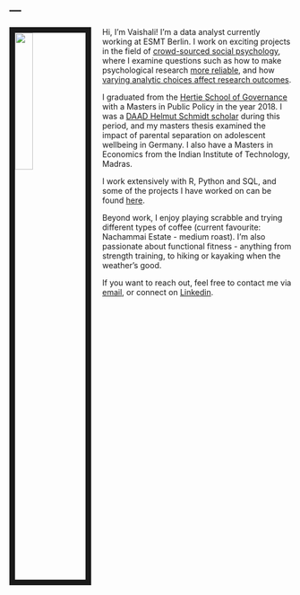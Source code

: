 ---
---

<link rel="stylesheet" href="styles.css" type="text/css">

<img src="images/vaishali.jpg" style="width:25%; border:10px solid; margin-right: 20px" align="left">

Hi, I'm Vaishali! I'm a data analyst currently working at ESMT Berlin. I work on exciting projects in the field of [crowd-sourced social psychology](https://www.sciencedirect.com/science/article/pii/S0022103115300019), where I examine questions such as how to make psychological research [more reliable](https://www.theatlantic.com/science/archive/2016/03/save-psychology-by-replicating-studies-before-theyre-published/475983/?utm_source=SFTwitter), and how [varying analytic choices affect research outcomes](https://journals.sagepub.com/doi/10.1177/2515245917747646).  

I graduated from the [Hertie School of Governance](https://www.hertie-school.org/en/who-we-are/profile/person/venkatesh-prasad/) with a Masters in Public Policy in the year 2018. I was a [DAAD Helmut Schmidt scholar](https://www.daad.de/der-daad/unsere-aufgaben/entwicklungszusammenarbeit/foerderprogramme/hochschulen/infos/en/43837-helmut-schmidt-programme-public-policy-and-good-governance-ppgg/) during this period, and my masters thesis examined the impact of parental separation on adolescent wellbeing in Germany. I also have a Masters in Economics from the Indian Institute of Technology, Madras.  

I work extensively with R, Python and SQL, and some of the projects I have worked on can be found [here](./posts.html).   

Beyond work, I enjoy playing scrabble and trying different types of coffee (current favourite: Nachammai Estate - medium roast). I'm also passionate about functional fitness - anything from strength training, to hiking or kayaking when the weather's good.  

If you want to reach out, feel free to contact me via [email](mailto:vaishalisvp@gmail.com), or connect on [Linkedin](https://www.linkedin.com/in/vaishaliv/).

